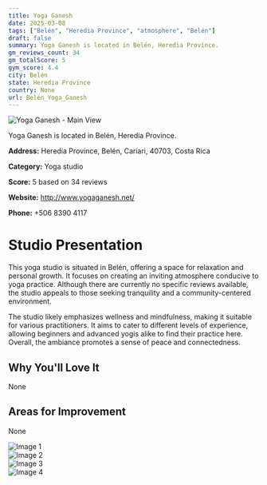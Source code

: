 ```yaml
---
title: Yoga Ganesh
date: 2025-03-08
tags: ["Belén", "Heredia Province", "atmosphere", "Belén"]  
draft: false
summary: Yoga Ganesh is located in Belén, Heredia Province.
gm_reviews_count: 34
gm_totalScore: 5
gym_score: 4.4
city: Belén
state: Heredia Province
country: None
url: Belén_Yoga_Ganesh
---
```


<div className="aspect-[16/9] relative my-8">
  <img 
    src="https://lh5.googleusercontent.com/p/AF1QipNYRHEdEq8n6-MpLCa-rRXP88go-5qOJSQ0L1mh=w1920-h1080-k-no"
    alt="Yoga Ganesh - Main View"
    className="object-cover absolute inset-0 w-full h-full rounded-lg"
  />
</div>

Yoga Ganesh is located in Belén, Heredia Province.

**Address:** Heredia Province, Belén, Cariari, 40703, Costa Rica

**Category:** Yoga studio

**Score:** 5 based on 34 reviews

**Website:** http://www.yogaganesh.net/

**Phone:** +506 8390 4117

# Studio Presentation

This yoga studio is situated in Belén, offering a space for relaxation and personal growth. It focuses on creating an inviting atmosphere conducive to yoga practice. Although there are currently no specific reviews available, the studio appeals to those seeking tranquility and a community-centered environment.

The studio likely emphasizes wellness and mindfulness, making it suitable for various practitioners. It aims to cater to different levels of experience, allowing beginners and advanced yogis alike to find their practice here. Overall, the ambiance promotes a sense of peace and connectedness.

## Why You'll Love It

None

## Areas for Improvement

None

<div className="grid grid-cols-1 xl:grid-cols-2 gap-4 my-8">
<div className="aspect-[4/3] relative"><img src="https://lh3.googleusercontent.com/p/AF1QipMm76v4fMgWI9NCdIQgL5jQ8NYiQNFkqcJNPP4G=w1920-h1080-k-no" alt="Image 1" className="object-cover absolute inset-0 w-full h-full rounded-lg" /></div>
<div className="aspect-[4/3] relative"><img src="https://lh5.googleusercontent.com/p/AF1QipP2weqm8pxNxUH8ZhxQhs-sv-JNrXx39r7Lkkj5=w1920-h1080-k-no" alt="Image 2" className="object-cover absolute inset-0 w-full h-full rounded-lg" /></div>
<div className="aspect-[4/3] relative"><img src="https://lh5.googleusercontent.com/p/AF1QipOCFAKknqkAXdCKWORVmkq-UwywWIt9t54PaAWt=w1920-h1080-k-no" alt="Image 3" className="object-cover absolute inset-0 w-full h-full rounded-lg" /></div>
<div className="aspect-[4/3] relative"><img src="https://lh5.googleusercontent.com/p/AF1QipOYWa9ohQpdjVnVN6fJZkWlPrG00DCrzVinrvBJ=w1920-h1080-k-no" alt="Image 4" className="object-cover absolute inset-0 w-full h-full rounded-lg" /></div>
</div>